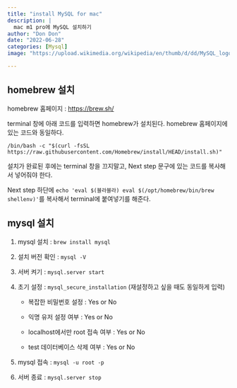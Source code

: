 ```yaml
---
title: "install MySQL for mac"
description: |
  mac m1 pro에 MySQL 설치하기 
author: "Don Don"
date: "2022-06-28"
categories: [Mysql]
image: "https://upload.wikimedia.org/wikipedia/en/thumb/d/dd/MySQL_logo.svg/2880px-MySQL_logo.svg.png"

---
```



## homebrew 설치 

homebrew 홈페이지 : <https://brew.sh/>

terminal 창에 아래 코드를 입력하면 homebrew가 설치된다. homebrew 홈페이지에 있는 코드와 동일하다. 

`/bin/bash -c "$(curl -fsSL https://raw.githubusercontent.com/Homebrew/install/HEAD/install.sh)"`

설치가 완료된 후에는 terminal 창을 끄지말고, Next step 문구에 있는 코드를 복사해서 넣어줘야 한다. 

Next step 하단에 `echo 'eval $(블라블라) eval $(/opt/homebrew/bin/brew shellenv)'`를 복사해서 terminal에 붙여넣기를 해준다. 



## mysql 설치 

1. mysql 설치 : `brew install mysql`

2. 설치 버전 확인 : `mysql -V` 

3. 서버 켜기 : `mysql.server start`

4. 초기 설정 : `mysql_secure_installation` (재설정하고 싶을 때도 동일하게 입력)

    -   복잡한 비밀번호 설정 : Yes or No

    -   익명 유저 설정 여부 : Yes or No

    -   localhost에서만 root 접속 여부 : Yes or No

    -   test 데이터베이스 삭제 여부 : Yes or No


5. mysql 접속 : `mysql -u root -p`

6. 서버 종료 : `mysql.server stop`